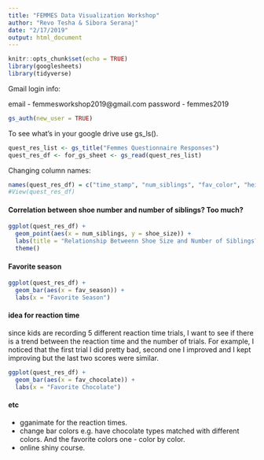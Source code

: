 ```yaml
---
title: "FEMMES Data Visualization Workshop"
author: "Revo Tesha & Sibora Seranaj"
date: "2/17/2019"
output: html_document
---
```


```r
knitr::opts_chunk$set(echo = TRUE)
library(googlesheets)
library(tidyverse)
```

Gmail login info:

email - femmesworkshop2019@gmail.com
password - femmes2019

```r
gs_auth(new_user = TRUE)
```

To see what's in your google drive use gs_ls().

```r
quest_res_list <- gs_title("Femmes Questionnaire Responses")
quest_res_df <- for_gs_sheet <- gs_read(quest_res_list)
```

Changing column names:
```r
names(quest_res_df) = c("time_stamp", "num_siblings", "fav_color", "height", "shoe_size", "movie_genre", "fav_chocolate", "fav_pet", "fav_season", "fav_num", "reaction", "day_old")
#View(quest_res_df)
```

#### Correlation between shoe number and number of siblings? Too much?

```r
ggplot(quest_res_df) + 
  geom_point(aes(x = num_siblings, y = shoe_size)) +
  labs(title = "Relationship Betweenn Shoe Size and Number of Siblings?", x = "Number of Siblings", y = "Shoe Size") + 
  theme()
```

#### Favorite season

```r
ggplot(quest_res_df) + 
  geom_bar(aes(x = fav_season)) +
  labs(x = "Favorite Season")
```

#### idea for reaction time 
since kids are recording 5 different reaction time trials, I want to see if there is a trend between the reaction time and the number of trials. For example, I noticed that the first trial I did pretty bad, second one I improved and I kept improving but the last two scores were similar.

```r
ggplot(quest_res_df) + 
  geom_bar(aes(x = fav_chocolate)) +
  labs(x = "Favorite Chocolate")
```

#### etc

- gganimate for the reaction times.
- change bar colors e.g. have chocolate types matched with different colors. And the favorite colors one - color by color.
- online shiny course.